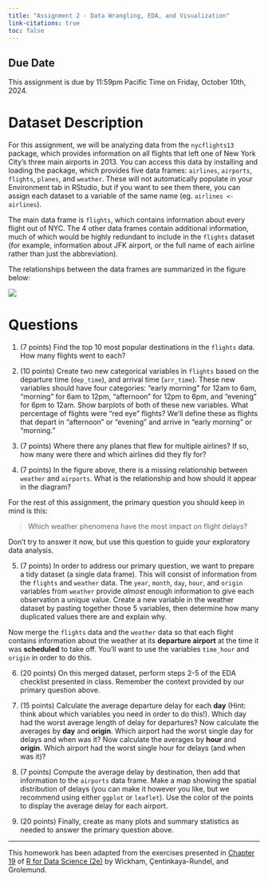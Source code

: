 ```yaml
---
title: "Assignment 2 - Data Wrangling, EDA, and Visualization"
link-citations: true
toc: false
---
```


## Due Date

This assignment is due by 11:59pm Pacific Time on Friday, October 10th, 2024.

# Dataset Description

For this assignment, we will be analyzing data from the `nycflights13` package, which provides information on all flights that left one of New York City's three main airports in 2013.
You can access this data by installing and loading the package, which provides five data frames: `airlines`, `airports`, `flights`, `planes`, and `weather`.
These will not automatically populate in your Environment tab in RStudio, but if you want to see them there, you can assign each dataset to a variable of the same name (eg. `airlines <- airlines`).

The main data frame is `flights`, which contains information about every flight out of NYC.
The 4 other data frames contain additional information, much of which would be highly redundant to include in the `flights` dataset (for example, information about JFK airport, or the full name of each airline rather than just the abbreviation).

The relationships between the data frames are summarized in the figure below:

![](https://r4ds.hadley.nz/diagrams/relational.png)


# Questions

1. (7 points) Find the top 10 most popular destinations in the `flights` data. 
How many flights went to each?

2. (10 points) Create two new categorical variables in `flights` based on the departure time (`dep_time`), and arrival time (`arr_time`).
These new variables should have four categories: "early morning" for 12am to 6am, "morning" for 6am to 12pm, "afternoon" for 12pm to 6pm, and "evening" for 6pm to 12am.
Show barplots of both of these new variables.
What percentage of flights were "red eye" flights?
We'll define these as flights that depart in "afternoon" or "evening" and arrive in "early morning" or "morning."

3. (7 points) Where there any planes that flew for multiple airlines? 
If so, how many were there and which airlines did they fly for?

4. (7 points) In the figure above, there is a missing relationship between `weather` and `airports`.
What is the relationship and how should it appear in the diagram?

For the rest of this assignment, the primary question you should keep in mind is this:

> Which weather phenomena have the most impact on flight delays?

Don't try to answer it now, but use this question to guide your exploratory data analysis.

5. (7 points) In order to address our primary question, we want to prepare a tidy dataset (a single data frame).
This will consist of information from the `flights` and `weather` data.
The `year`, `month`, `day`, `hour`, and `origin` variables from `weather` provide *almost* enough information to give each observation a unique value.
Create a new variable in the weather dataset by pasting together those 5 variables, then determine how many duplicated values there are and explain why.

Now merge the `flights` data and the `weather` data so that each flight contains information about the weather at its **departure airport** at the time it was **scheduled** to take off.
You'll want to use the variables `time_hour` and `origin` in order to do this.

6. (20 points) On this merged dataset, perform steps 2-5 of the EDA checklist presented in class.
Remember the context provided by our primary question above.

7. (15 points) Calculate the average departure delay for each **day**
(Hint: think about which variables you need in order to do this!).
Which day had the worst average length of delay for departures?
Now calculate the averages by **day** and **origin**.
Which airport had the worst single day for delays and when was it?
Now calculate the averages by **hour** and **origin**.
Which airport had the worst single hour for delays (and when was it)?

8. (7 points) Compute the average delay by destination, then add that information to the `airports` data frame.
Make a map showing the spatial distribution of delays (you can make it however you like, but we recommend using either `ggplot` or `leaflet`).
Use the color of the points to display the average delay for each airport.

9. (20 points) Finally, create as many plots and summary statistics as needed to answer the primary question above.
















---

This homework has been adapted from the exercises presented in [Chapter 19](https://r4ds.hadley.nz/joins.html) of [R for Data Science (2e)](https://r4ds.hadley.nz/) by Wickham, Çentinkaya-Rundel, and Grolemund.
